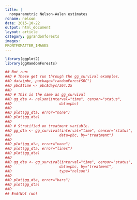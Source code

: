 ```yaml
---
title: |
  nonparametric Nelson-Aalen estimates
rdname: nelson
date: 2015-10-22
output: html_document
layout: article
category: ggrandomforests
images:
FRONTFOMATTER_IMAGES
---
```


```r
library(ggplot2)
library(ggRandomForests)
```

```r
## Not run: 
##D # These get run through the gg_survival examples.
##D data(pbc, package="randomForestSRC")
##D pbc$time <- pbc$days/364.25
##D 
##D # This is the same as gg_survival
##D gg_dta <- nelson(interval="time", censor="status",
##D                      data=pbc)
##D 
##D plot(gg_dta, error="none")
##D plot(gg_dta)
##D 
##D # Stratified on treatment variable.
##D gg_dta <- gg_survival(interval="time", censor="status",
##D                      data=pbc, by="treatment")
##D 
##D plot(gg_dta, error="none")
##D plot(gg_dta, error="lines")
##D plot(gg_dta)
##D 
##D gg_dta <- gg_survival(interval="time", censor="status",
##D                      data=pbc, by="treatment",
##D                      type="nelson")
##D 
##D plot(gg_dta, error="bars")
##D plot(gg_dta)
##D 
## End(Not run)



```